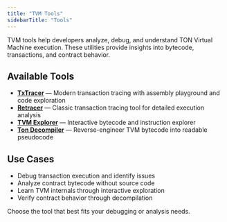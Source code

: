 ```yaml
---
title: "TVM Tools"
sidebarTitle: "Tools"
---
```


TVM tools help developers analyze, debug, and understand TON Virtual Machine execution. These utilities provide insights into bytecode, transactions, and contract behavior.

## Available Tools

- **[TxTracer](/tvm/tools/tx-tracer)** — Modern transaction tracing with assembly playground and code exploration
- **[Retracer](/tvm/tools/retracer)** — Classic transaction tracing tool for detailed execution analysis
- **[TVM Explorer](/tvm/tools/tvm-explorer)** — Interactive bytecode and instruction explorer
- **[Ton Decompiler](/tvm/tools/ton-decompiler)** — Reverse-engineer TVM bytecode into readable pseudocode

## Use Cases

- Debug transaction execution and identify issues
- Analyze contract bytecode without source code
- Learn TVM internals through interactive exploration
- Verify contract behavior through decompilation

Choose the tool that best fits your debugging or analysis needs.
